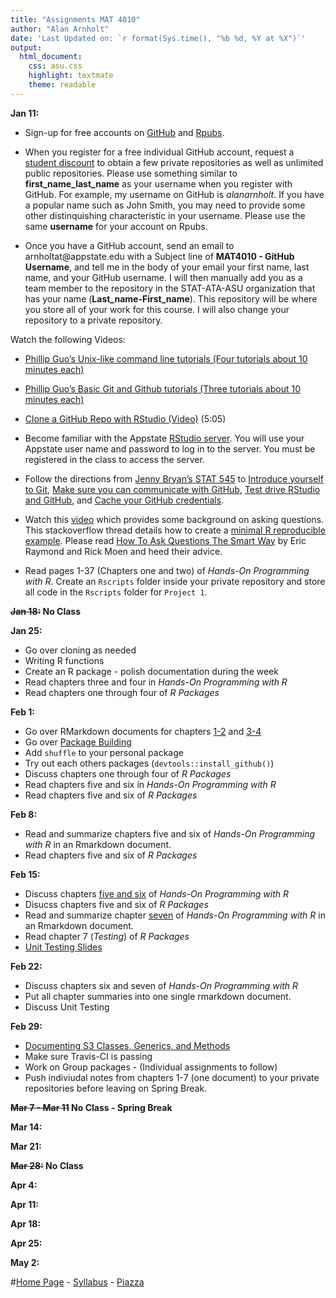 ```yaml
---
title: "Assignments MAT 4010"
author: "Alan Arnholt"
date: 'Last Updated on: `r format(Sys.time(), "%b %d, %Y at %X")`'
output:
  html_document:
    css: asu.css
    highlight: textmate
    theme: readable
---
```


**Jan 11:**

* Sign-up for free accounts on [GitHub](https://github.com) and [Rpubs](https://rpubs.com).

* When you register for a free individual GitHub account, request a [student discount](https://education.github.com) to obtain a few private repositories as well as unlimited public repositories.  Please use something similar to **first_name_last_name** as your username when you register with GitHub.  For example, my username on GitHub is *alanarnholt*. If you have a popular name such as John Smith, you may need to provide some other distinquishing characteristic in your username.  Please use the same **username** for your account on Rpubs. 

* Once you have a GitHub account, send an email to arnholtat@appstate.edu with a Subject line of **MAT4010 - GitHub Username**, and tell me in the body of your email your first name, last name, and your GitHub username.  I will then manually add you as a team member to the repository in the STAT-ATA-ASU organization that has your name (**Last_name-First_name**).  This repository will be where you store all of your work for this course.  I will also change your repository to a private repository.
 
Watch the following Videos:

* [Phillip Guo's Unix-like command line tutorials (Four tutorials about 10 minutes each)](http://www.pgbovine.net/command-line-tutorial.htm)
* [Phillip Guo's Basic Git and Github tutorials (Three tutorials about 10 minutes each)](http://www.pgbovine.net/git-tutorial.htm)
* [Clone a GitHub Repo with RStudio (Video)](https://www.youtube.com/watch?v=YxZ8J2rqhEM) (5:05)

* Become familiar with the Appstate [RStudio server](https://mathr.math.appstate.edu/). You will use your Appstate user name and password to log in to the server.  You must be registered in the class to access the server.

* Follow the directions from [Jenny Bryan's STAT 545](https://stat545-ubc.github.io/git00_index.html) to [Introduce yourself to Git](https://stat545-ubc.github.io/git04_introduce-self-to-git.html), [Make sure you can communicate with GitHub](https://stat545-ubc.github.io/git05_github-connection.html), [Test drive RStudio and GitHub](https://stat545-ubc.github.io/git07_git-github-rstudio.html), and [Cache your GitHub credentials](https://stat545-ubc.github.io/git06_credential-caching.html).

* Watch this [video](https://www.youtube.com/watch?v=ZFaWxxzouCY&list=PLjTlxb-wKvXNSDfcKPFH2gzHGyjpeCZmJ&index=3) which provides some background on asking questions.  This stackoverflow thread details how to create a [minimal R reproducible example](http://stackoverflow.com/questions/5963269/how-to-make-a-great-r-reproducible-example/5963610#5963610). Please read [How To Ask Questions The Smart Way](http://www.catb.org/~esr/faqs/smart-questions.html) by Eric Raymond and Rick Moen and heed their advice.

* Read pages 1-37 (Chapters one and two) of _Hands-On Programming with R_.  Create an `Rscripts` folder inside your private repository and store all code in the `Rscripts`  folder for `Project 1`.


**~~Jan 18:~~ No Class**

**Jan 25:**

* Go over cloning as needed
* Writing R functions
* Create an R package - polish documentation during the week
* Read chapters three and four in _Hands-On Programming with R_
* Read chapters one through four of _R Packages_

**Feb 1:**

* Go over RMarkdown documents for chapters [1-2](../RMarkdown/Chapters1and2.html) and [3-4](../RMarkdown/Chapters3and4.html)
* Go over [Package Building](../RMarkdown/PackageBuilding.html)
* Add `shuffle` to your personal package
* Try out each others packages (`devtools::install_github()`) 
* Discuss chapters one through four of _R Packages_
* Read chapters five and six in _Hands-On Programming with R_
* Read chapters five and six of _R Packages_


**Feb 8:**

* Read and summarize chapters five and six of _Hands-On Programming with R_ in an Rmarkdown document.
* Read chapters five and six of _R Packages_

**Feb 15:**

* Discuss chapters [five and six](../RMarkdown/Chapters5and6.html) of _Hands-On Programming with R_
* Disucss chapters five and six of _R Packages_
* Read and summarize chapter [seven](../RMarkdown/Chapter7.html) of _Hands-On Programming with R_ in an Rmarkdown document.
* Read chapter 7 (_Testing_) of _R Packages_
* [Unit Testing Slides](http://www.is.uni-freiburg.de/ressourcen/algorithm-design-and-software-engineering-oeffentlicher-zugriff/11_softwaretesting.pdf)

**Feb 22:**

* Discuss chapters six and seven of _Hands-On Programming with R_
* Put all chapter summaries into one single rmarkdown document.  
* Discuss Unit Testing


**Feb 29:**

* [Documenting S3 Classes, Generics, and Methods](../RMarkdown/OOP.html)
* Make sure Travis-CI is passing
* Work on Group packages - (Individual assignments to follow)
* Push indiviudal notes from chapters 1-7 (one document) to your private repositories before leaving on Spring Break.  

**~~Mar 7 - Mar 11~~ No Class - Spring Break**

**Mar 14:**

**Mar 21:**

**~~Mar 28:~~ No Class**

**Apr 4:**

**Apr 11:**

**Apr 18:**

**Apr 25:**

**May 2:**

#[Home Page](http://stat-ata-asu.github.io/MAT4010Spring2016/) - [Syllabus](http://stat-ata-asu.github.io/MAT4010Spring2016/Syllabus/MAT4010SyllabusSpring2016.html) - [Piazza](https://piazza.com/class/ij30uq82d4p2di)
